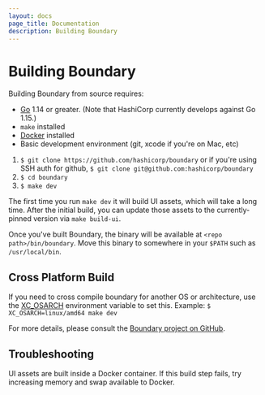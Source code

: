 ```yaml
---
layout: docs
page_title: Documentation
description: Building Boundary
---
```


# Building Boundary

Building Boundary from source requires:

- [Go](https://golang.org/dl/) 1.14 or greater. (Note that HashiCorp currently develops against Go 1.15.)
- `make` installed
- [Docker](https://docs.docker.com/get-docker/) installed
- Basic development environment (git, xcode if you're on Mac, etc)

1. `$ git clone https://github.com/hashicorp/boundary` or if you're using SSH auth for
   github, `$ git clone git@github.com:hashicorp/boundary`
1. `$ cd boundary`
1. `$ make dev`

The first time you run `make dev` it will build UI assets, which will take a
long time. After the initial build, you can update those assets to the
currently-pinned version via `make build-ui`.

Once you've built Boundary, the binary will be available at `<repo path>/bin/boundary`. Move this
binary to somewhere in your `$PATH` such as `/usr/local/bin`.

## Cross Platform Build

If you need to cross compile boundary for another OS or architecture, use the [XC_OSARCH](https://github.com/hashicorp/boundary/blob/master/scripts/build.sh#L26)
environment variable to set this. Example: `$ XC_OSARCH=linux/amd64 make dev`

For more details, please consult the [Boundary project on GitHub](https://github.com/hashicorp/boundary#build-and-start-boundary-in-dev-mode).

## Troubleshooting

UI assets are built inside a Docker container. If this build step fails, try
increasing memory and swap available to Docker.
